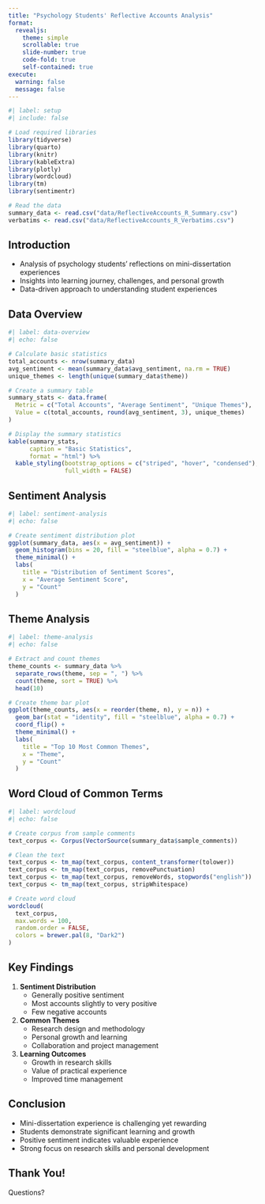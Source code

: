 ```yaml
---
title: "Psychology Students' Reflective Accounts Analysis"
format: 
  revealjs:
    theme: simple
    scrollable: true
    slide-number: true
    code-fold: true
    self-contained: true
execute:
  warning: false
  message: false
---
```


```r
#| label: setup
#| include: false

# Load required libraries
library(tidyverse)
library(quarto)
library(knitr)
library(kableExtra)
library(plotly)
library(wordcloud)
library(tm)
library(sentimentr)

# Read the data
summary_data <- read.csv("data/ReflectiveAccounts_R_Summary.csv")
verbatims <- read.csv("data/ReflectiveAccounts_R_Verbatims.csv")
```

## Introduction

-   Analysis of psychology students' reflections on mini-dissertation experiences
-   Insights into learning journey, challenges, and personal growth
-   Data-driven approach to understanding student experiences

## Data Overview

```r
#| label: data-overview
#| echo: false

# Calculate basic statistics
total_accounts <- nrow(summary_data)
avg_sentiment <- mean(summary_data$avg_sentiment, na.rm = TRUE)
unique_themes <- length(unique(summary_data$theme))

# Create a summary table
summary_stats <- data.frame(
  Metric = c("Total Accounts", "Average Sentiment", "Unique Themes"),
  Value = c(total_accounts, round(avg_sentiment, 3), unique_themes)
)

# Display the summary statistics
kable(summary_stats, 
      caption = "Basic Statistics",
      format = "html") %>%
  kable_styling(bootstrap_options = c("striped", "hover", "condensed"),
                full_width = FALSE)
```

## Sentiment Analysis

```r
#| label: sentiment-analysis
#| echo: false

# Create sentiment distribution plot
ggplot(summary_data, aes(x = avg_sentiment)) +
  geom_histogram(bins = 20, fill = "steelblue", alpha = 0.7) +
  theme_minimal() +
  labs(
    title = "Distribution of Sentiment Scores",
    x = "Average Sentiment Score",
    y = "Count"
  )
```

## Theme Analysis

```r
#| label: theme-analysis
#| echo: false

# Extract and count themes
theme_counts <- summary_data %>%
  separate_rows(theme, sep = ", ") %>%
  count(theme, sort = TRUE) %>%
  head(10)

# Create theme bar plot
ggplot(theme_counts, aes(x = reorder(theme, n), y = n)) +
  geom_bar(stat = "identity", fill = "steelblue", alpha = 0.7) +
  coord_flip() +
  theme_minimal() +
  labs(
    title = "Top 10 Most Common Themes",
    x = "Theme",
    y = "Count"
  )
```

## Word Cloud of Common Terms

```r
#| label: wordcloud
#| echo: false

# Create corpus from sample comments
text_corpus <- Corpus(VectorSource(summary_data$sample_comments))

# Clean the text
text_corpus <- tm_map(text_corpus, content_transformer(tolower))
text_corpus <- tm_map(text_corpus, removePunctuation)
text_corpus <- tm_map(text_corpus, removeWords, stopwords("english"))
text_corpus <- tm_map(text_corpus, stripWhitespace)

# Create word cloud
wordcloud(
  text_corpus,
  max.words = 100,
  random.order = FALSE,
  colors = brewer.pal(8, "Dark2")
)
```

## Key Findings

1.  **Sentiment Distribution**
    -   Generally positive sentiment
    -   Most accounts slightly to very positive
    -   Few negative accounts
2.  **Common Themes**
    -   Research design and methodology
    -   Personal growth and learning
    -   Collaboration and project management
3.  **Learning Outcomes**
    -   Growth in research skills
    -   Value of practical experience
    -   Improved time management

## Conclusion

-   Mini-dissertation experience is challenging yet rewarding
-   Students demonstrate significant learning and growth
-   Positive sentiment indicates valuable experience
-   Strong focus on research skills and personal development

## Thank You!

Questions?

